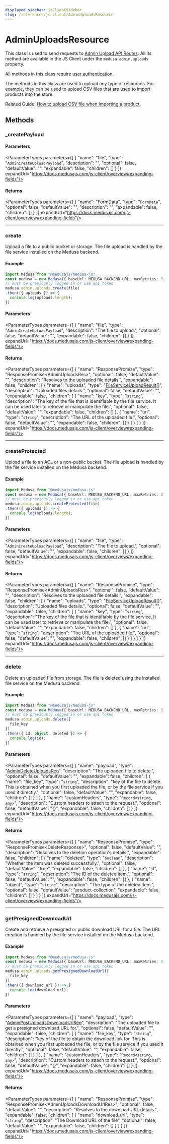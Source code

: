 ```yaml
---
displayed_sidebar: jsClientSidebar
slug: /references/js-client/AdminUploadsResource
---
```



# AdminUploadsResource

This class is used to send requests to [Admin Upload API Routes](https://docs.medusajs.com/api/admin#uploads). All its method
are available in the JS Client under the `medusa.admin.uploads` property.

All methods in this class require [user authentication](js_client.AdminAuthResource.mdx#createsession).

The methods in this class are used to upload any type of resources. For example, they can be used to upload CSV files that are used to import products into the store.

Related Guide: [How to upload CSV file when importing a product](https://docs.medusajs.com/modules/products/admin/import-products#1-upload-csv-file).

## Methods

### \_createPayload

#### Parameters

<ParameterTypes parameters={[
  {
    "name": "file",
    "type": "`AdminCreateUploadPayload`",
    "description": "",
    "optional": false,
    "defaultValue": "",
    "expandable": false,
    "children": []
  }
]} expandUrl="https://docs.medusajs.com/js-client/overview#expanding-fields"/>

#### Returns

<ParameterTypes parameters={[
  {
    "name": "FormData",
    "type": "`FormData`",
    "optional": false,
    "defaultValue": "",
    "description": "",
    "expandable": false,
    "children": []
  }
]} expandUrl="https://docs.medusajs.com/js-client/overview#expanding-fields"/>

___

### create

Upload a file to a public bucket or storage. The file upload is handled by the file service installed on the Medusa backend.

#### Example

```ts
import Medusa from "@medusajs/medusa-js"
const medusa = new Medusa({ baseUrl: MEDUSA_BACKEND_URL, maxRetries: 3 })
// must be previously logged in or use api token
medusa.admin.uploads.create(file)
.then(({ uploads }) => {
  console.log(uploads.length);
})
```

#### Parameters

<ParameterTypes parameters={[
  {
    "name": "file",
    "type": "`AdminCreateUploadPayload`",
    "description": "The file to upload.",
    "optional": false,
    "defaultValue": "",
    "expandable": false,
    "children": []
  }
]} expandUrl="https://docs.medusajs.com/js-client/overview#expanding-fields"/>

#### Returns

<ParameterTypes parameters={[
  {
    "name": "ResponsePromise",
    "type": "ResponsePromise&#60;AdminUploadsRes&#62;",
    "optional": false,
    "defaultValue": "",
    "description": "Resolves to the uploaded file details.",
    "expandable": false,
    "children": [
      {
        "name": "uploads",
        "type": "[FileServiceUploadResult](../../medusa/types/medusa.FileServiceUploadResult.mdx)[]",
        "description": "Uploaded files details.",
        "optional": false,
        "defaultValue": "",
        "expandable": false,
        "children": [
          {
            "name": "key",
            "type": "`string`",
            "description": "The key of the file that is identifiable by the file service. It can be used later to retrieve or manipulate the file.",
            "optional": false,
            "defaultValue": "",
            "expandable": false,
            "children": []
          },
          {
            "name": "url",
            "type": "`string`",
            "description": "The URL of the uploaded file.",
            "optional": false,
            "defaultValue": "",
            "expandable": false,
            "children": []
          }
        ]
      }
    ]
  }
]} expandUrl="https://docs.medusajs.com/js-client/overview#expanding-fields"/>

___

### createProtected

Upload a file to an ACL or a non-public bucket. The file upload is handled by the file service installed on the Medusa backend.

#### Example

```ts
import Medusa from "@medusajs/medusa-js"
const medusa = new Medusa({ baseUrl: MEDUSA_BACKEND_URL, maxRetries: 3 })
// must be previously logged in or use api token
medusa.admin.uploads.createProtected(file)
.then(({ uploads }) => {
  console.log(uploads.length);
})
```

#### Parameters

<ParameterTypes parameters={[
  {
    "name": "file",
    "type": "`AdminCreateUploadPayload`",
    "description": "The file to upload.",
    "optional": false,
    "defaultValue": "",
    "expandable": false,
    "children": []
  }
]} expandUrl="https://docs.medusajs.com/js-client/overview#expanding-fields"/>

#### Returns

<ParameterTypes parameters={[
  {
    "name": "ResponsePromise",
    "type": "ResponsePromise&#60;AdminUploadsRes&#62;",
    "optional": false,
    "defaultValue": "",
    "description": "Resolves to the uploaded file details.",
    "expandable": false,
    "children": [
      {
        "name": "uploads",
        "type": "[FileServiceUploadResult](../../medusa/types/medusa.FileServiceUploadResult.mdx)[]",
        "description": "Uploaded files details.",
        "optional": false,
        "defaultValue": "",
        "expandable": false,
        "children": [
          {
            "name": "key",
            "type": "`string`",
            "description": "The key of the file that is identifiable by the file service. It can be used later to retrieve or manipulate the file.",
            "optional": false,
            "defaultValue": "",
            "expandable": false,
            "children": []
          },
          {
            "name": "url",
            "type": "`string`",
            "description": "The URL of the uploaded file.",
            "optional": false,
            "defaultValue": "",
            "expandable": false,
            "children": []
          }
        ]
      }
    ]
  }
]} expandUrl="https://docs.medusajs.com/js-client/overview#expanding-fields"/>

___

### delete

Delete an uploaded file from storage. The file is deleted using the installed file service on the Medusa backend.

#### Example

```ts
import Medusa from "@medusajs/medusa-js"
const medusa = new Medusa({ baseUrl: MEDUSA_BACKEND_URL, maxRetries: 3 })
// must be previously logged in or use api token
medusa.admin.uploads.delete({
  file_key
})
.then(({ id, object, deleted }) => {
  console.log(id);
})
```

#### Parameters

<ParameterTypes parameters={[
  {
    "name": "payload",
    "type": "[AdminDeleteUploadsReq](../../medusa/classes/medusa.AdminDeleteUploadsReq.mdx)",
    "description": "The uploaded file to delete.",
    "optional": false,
    "defaultValue": "",
    "expandable": false,
    "children": [
      {
        "name": "file_key",
        "type": "`string`",
        "description": "key of the file to delete. This is obtained when you first uploaded the file, or by the file service if you used it directly.",
        "optional": false,
        "defaultValue": "",
        "expandable": false,
        "children": []
      }
    ]
  },
  {
    "name": "customHeaders",
    "type": "`Record<string, any>`",
    "description": "Custom headers to attach to the request.",
    "optional": false,
    "defaultValue": "{}",
    "expandable": false,
    "children": []
  }
]} expandUrl="https://docs.medusajs.com/js-client/overview#expanding-fields"/>

#### Returns

<ParameterTypes parameters={[
  {
    "name": "ResponsePromise",
    "type": "ResponsePromise&#60;DeleteResponse&#62;",
    "optional": false,
    "defaultValue": "",
    "description": "Resolves to the deletion operation's details.",
    "expandable": false,
    "children": [
      {
        "name": "deleted",
        "type": "`boolean`",
        "description": "Whether the item was deleted successfully.",
        "optional": false,
        "defaultValue": "true",
        "expandable": false,
        "children": []
      },
      {
        "name": "id",
        "type": "`string`",
        "description": "The ID of the deleted item.",
        "optional": false,
        "defaultValue": "",
        "expandable": false,
        "children": []
      },
      {
        "name": "object",
        "type": "`string`",
        "description": "The type of the deleted item.",
        "optional": false,
        "defaultValue": "product-collection",
        "expandable": false,
        "children": []
      }
    ]
  }
]} expandUrl="https://docs.medusajs.com/js-client/overview#expanding-fields"/>

___

### getPresignedDownloadUrl

Create and retrieve a presigned or public download URL for a file. The URL creation is handled by the file service installed on the Medusa backend.

#### Example

```ts
import Medusa from "@medusajs/medusa-js"
const medusa = new Medusa({ baseUrl: MEDUSA_BACKEND_URL, maxRetries: 3 })
// must be previously logged in or use api token
medusa.admin.uploads.getPresignedDownloadUrl({
  file_key
})
.then(({ download_url }) => {
  console.log(download_url);
})
```

#### Parameters

<ParameterTypes parameters={[
  {
    "name": "payload",
    "type": "[AdminPostUploadsDownloadUrlReq](../../medusa/classes/medusa.AdminPostUploadsDownloadUrlReq.mdx)",
    "description": "The uploaded file to get a presigned download URL for.",
    "optional": false,
    "defaultValue": "",
    "expandable": false,
    "children": [
      {
        "name": "file_key",
        "type": "`string`",
        "description": "key of the file to obtain the download link for. This is obtained when you first uploaded the file, or by the file service if you used it directly.",
        "optional": false,
        "defaultValue": "",
        "expandable": false,
        "children": []
      }
    ]
  },
  {
    "name": "customHeaders",
    "type": "`Record<string, any>`",
    "description": "Custom headers to attach to the request.",
    "optional": false,
    "defaultValue": "{}",
    "expandable": false,
    "children": []
  }
]} expandUrl="https://docs.medusajs.com/js-client/overview#expanding-fields"/>

#### Returns

<ParameterTypes parameters={[
  {
    "name": "ResponsePromise",
    "type": "ResponsePromise&#60;AdminUploadsDownloadUrlRes&#62;",
    "optional": false,
    "defaultValue": "",
    "description": "Resolves to the download URL details.",
    "expandable": false,
    "children": [
      {
        "name": "download_url",
        "type": "`string`",
        "description": "The Download URL of the file",
        "optional": false,
        "defaultValue": "",
        "expandable": false,
        "children": []
      }
    ]
  }
]} expandUrl="https://docs.medusajs.com/js-client/overview#expanding-fields"/>
